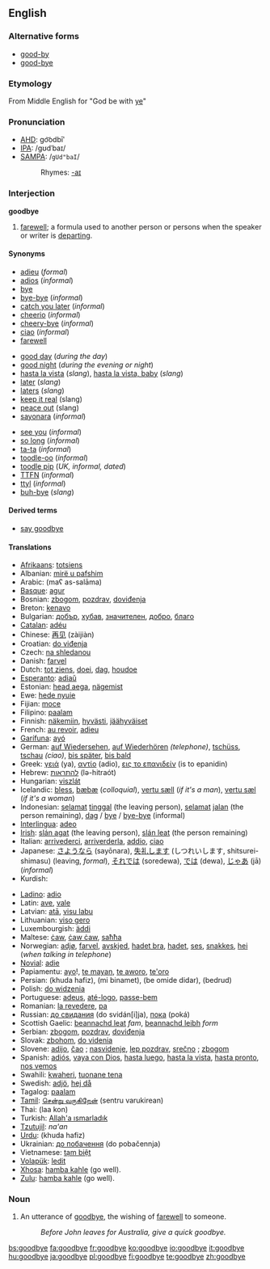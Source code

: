 ==English==

===Alternative forms===
*[[good-by]]
*[[good-bye]]

===Etymology===
From Middle English for "God be with [[ye]]"

===Pronunciation===
*[[w:AHD|AHD]]: go͝odbīʹ
*[[w:IPA|IPA]]: /gʊdˈbaɪ/
*[[w:SAMPA|SAMPA]]: /<tt>gUd"baI</tt>/
*:Rhymes: [[Rhymes:English:-aɪ|-aɪ]]

===Interjection===
'''goodbye'''

# [[farewell]]; a formula used to another person or persons when the speaker or writer is [[depart]]ing.

====Synonyms====
{{top3}}
*[[adieu]] (''formal'')
*[[adios]] (''informal'')
*[[bye]]
*[[bye-bye]] (''informal'')
*[[catch you later]] (''informal'')
*[[cheerio]] (''informal'')
*[[cheery-bye]] (''informal'')
*[[ciao]] (''informal'')
*[[farewell]]
{{mid3}}
*[[good day]] (''during the day'')
*[[good night]] (''during the evening or night'')
*[[hasta la vista]] (''slang''), [[hasta la vista, baby]] (''slang'')
*[[later]] (''slang'')
*[[laters]] (''slang'')
*[[keep it real]] (slang)
*[[peace out]] (slang)
*[[sayonara]] (''informal'')
{{mid3}}
*[[see you]] (''informal'')
*[[so long]] (''informal'')
*[[ta-ta]] (''informal'')
*[[toodle-oo]] (''informal'')
*[[toodle pip]] (''UK, informal, dated'')
*[[TTFN]] (''informal'')
*[[ttyl]] (''informal'')
*[[buh-bye]] (''slang'')
{{bottom3}}

====Derived terms====
*[[say goodbye]]

====Translations====
{{rfc-trans}}
{{top}}
*[[Afrikaans]]: [[totsiens]]
*Albanian: [[mirë u pafshim]]
*Arabic: {{ARchar|[[مع السلامة]]}} (maʕ as-salāma)
*[[Basque]]: [[agur]]
*Bosnian: [[zbogom]], [[pozdrav]], [[doviđenja]]
*Breton: [[kenavo]]
*Bulgarian: [[добър]], [[хубав]], [[значителен]], [[добро]], [[благо]]
*[[Catalan]]: [[adéu]]
*Chinese: [[再见]] (zàijiàn)
*Croatian: [[do viđenja]]
*Czech: [[na shledanou]]
*Danish: [[farvel]]
*Dutch: [[tot ziens]], [[doei]], [[dag]], [[houdoe]]
*[[Esperanto]]: [[adiaŭ]]
*Estonian: [[head aega]], [[nägemist]]
*Ewe: [[hede nyuie]]
*Fijian: [[moce]]
*Filipino: [[paalam]]
*Finnish: [[näkemiin]], [[hyvästi]], [[jäähyväiset]]
*French: [[au revoir]], [[adieu]]
*[[Garífuna]]: [[ayó]]
*German: [[auf Wiedersehen]], [[auf Wiederhören]] ''(telephone)'', [[tschüss]], [[tschau]] ''(ciao)'', [[bis später]], [[bis bald]]
*Greek: [[γειά]] (ya), [[αντίο]] (adio), [[εις το επανιδείν]] (is to epanidin)
*Hebrew: [[להתראות]] (lə-hitraót)
*Hungarian: [[viszlát]]
*Icelandic: [[bless]], [[bæbæ]] (''colloquial''), [[vertu sæll]] (''if it's a man''), [[vertu sæl]] (''if it's a woman'')
*Indonesian: [[selamat]] [[tinggal]] (the leaving person), [[selamat]] [[jalan]] (the person remaining), [[dag]] / [[bye]] / [[bye-bye]] (informal)
*[[Interlingua]]: [[adeo]]
*[[Irish language|Irish]]: [[slán agat]] (the leaving person), [[slán leat]] (the person remaining) 
*Italian: [[arrivederci]], [[arriverderla]], [[addio]], [[ciao]]
*Japanese: [[さようなら]] (sayōnara), [[失礼します]] (しつれいします, shitsurei-shimasu) (leaving, ''formal''), [[それでは]] (soredewa), [[では]] (dewa), [[じゃあ]] (jā) (''informal'')
*Kurdish: {{KUchar|[[خوا حافیز]]}}
{{mid}}
*[[Ladino]]: [[adio]]
*Latin: [[ave]], [[vale]]
*Latvian: [[atā]], [[visu labu]]
*Lithuanian: [[viso gero]]
*Luxembourgish: [[äddi]]
*Maltese: [[ċaw]], [[ċaw ċaw]], [[saħħa]] 
*Norwegian: [[adjø]], [[farvel]], [[avskjed]], [[hadet bra]], [[hadet]], [[ses]], [[snakkes]], [[hei]] (''when talking in telephone'')
*[[Novial]]: [[adie]]
*Papiamentu: [[ayo]]!, [[te mayan]], [[te aworo]], [[te'oro]]
*Persian: {{FAchar|[[خدا حافظ]]}} (khuda hafiz), {{FAchar|[[می بینمت]]}} (mi binamet), {{FAchar|[[به امید دیدار]]}} (be omide didar), {{FAchar|[[بدرود]]}} (bedrud)
*Polish: [[do widzenia]]
*Portuguese: [[adeus]], [[até-logo]], [[passe-bem]]
*Romanian: [[la revedere]], [[pa]]
*Russian: [[до свидания]] (do svidán[i]ja), [[пока]] (poká)
*Scottish Gaelic: [[beannachd leat]] ''fam'', [[beannachd leibh]] ''form''
*Serbian: [[zbogom]], [[pozdrav]], [[doviđenja]]
*Slovak: [[zbohom]], [[do videnia]]
*Slovene: [[adijo]], [[čao]] {{informal}}; [[nasvidenje]], [[lep pozdrav]], [[srečno]] {{formal}}; [[zbogom]] {{archaic}}
*Spanish: [[adiós]], [[vaya con Dios]], [[hasta luego]], [[hasta la vista]], [[hasta pronto]], [[nos vemos]]
*Swahili: [[kwaheri]], [[tuonane tena]]
*Swedish: [[adjö]], [[hej då]]
*Tagalog: [[paalam]]
*[[Tamil]]: [[சென்று வருகிறேன்]] (sentru varukirean)
*Thai: {{THchar|[[ลาก่อน]]}} (laa kon)
*Turkish: [[Allah'a ısmarladık]]
*[[Tzutujil]]: ''na'an''
*[[Urdu]]: {{URchar|[[خدا حافظ]]}} (khuda hafiz)
*Ukrainian: [[до побачення]] (do pobačennja)
*Vietnamese: [[tạm biệt]]
*[[Volapük]]: [[ledit]]
*[[Xhosa]]: [[hamba kahle]] (go well).
*[[Zulu]]: [[hamba kahle]] (go well).
{{bottom}}

===Noun===
{{en-noun}}

# An utterance of [[goodbye]], the wishing of [[farewell]] to someone.
#:''Before John leaves for Australia, give a quick goodbye.''

[[bs:goodbye]]
[[fa:goodbye]]
[[fr:goodbye]]
[[ko:goodbye]]
[[io:goodbye]]
[[it:goodbye]]
[[hu:goodbye]]
[[ja:goodbye]]
[[pl:goodbye]]
[[fi:goodbye]]
[[te:goodbye]]
[[zh:goodbye]]